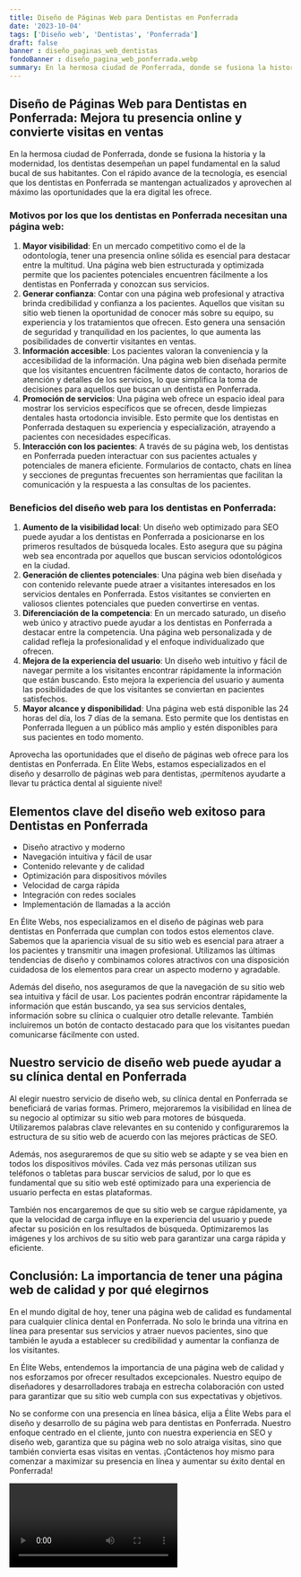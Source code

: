 ```yaml
---
title: Diseño de Páginas Web para Dentistas en Ponferrada
date: '2023-10-04'
tags: ['Diseño web', 'Dentistas', 'Ponferrada']
draft: false
banner : diseño_paginas_web_dentistas
fondoBanner : diseño_pagina_web_ponferrada.webp
summary: En la hermosa ciudad de Ponferrada, donde se fusiona la historia y la modernidad, los dentistas desempeñan un papel fundamental en la salud bucal de sus habitantes. Con el rápido avance de la tecnología, es esencial que los dentistas en Ponferrada se mantengan actualizados y aprovechen al máximo las oportunidades que la era digital les ofrece.
---
```


## Diseño de Páginas Web para Dentistas en Ponferrada: Mejora tu presencia online y convierte visitas en ventas

En la hermosa ciudad de Ponferrada, donde se fusiona la historia y la modernidad, los dentistas desempeñan un papel fundamental en la salud bucal de sus habitantes. Con el rápido avance de la tecnología, es esencial que los dentistas en Ponferrada se mantengan actualizados y aprovechen al máximo las oportunidades que la era digital les ofrece.

### Motivos por los que los dentistas en Ponferrada necesitan una página web:

1. **Mayor visibilidad**: En un mercado competitivo como el de la odontología, tener una presencia online sólida es esencial para destacar entre la multitud. Una página web bien estructurada y optimizada permite que los pacientes potenciales encuentren fácilmente a los dentistas en Ponferrada y conozcan sus servicios.
2. **Generar confianza**: Contar con una página web profesional y atractiva brinda credibilidad y confianza a los pacientes. Aquellos que visitan su sitio web tienen la oportunidad de conocer más sobre su equipo, su experiencia y los tratamientos que ofrecen. Esto genera una sensación de seguridad y tranquilidad en los pacientes, lo que aumenta las posibilidades de convertir visitantes en ventas.
3. **Información accesible**: Los pacientes valoran la conveniencia y la accesibilidad de la información. Una página web bien diseñada permite que los visitantes encuentren fácilmente datos de contacto, horarios de atención y detalles de los servicios, lo que simplifica la toma de decisiones para aquellos que buscan un dentista en Ponferrada.
4. **Promoción de servicios**: Una página web ofrece un espacio ideal para mostrar los servicios específicos que se ofrecen, desde limpiezas dentales hasta ortodoncia invisible. Esto permite que los dentistas en Ponferrada destaquen su experiencia y especialización, atrayendo a pacientes con necesidades específicas.
5. **Interacción con los pacientes**: A través de su página web, los dentistas en Ponferrada pueden interactuar con sus pacientes actuales y potenciales de manera eficiente. Formularios de contacto, chats en línea y secciones de preguntas frecuentes son herramientas que facilitan la comunicación y la respuesta a las consultas de los pacientes.

### Beneficios del diseño web para los dentistas en Ponferrada:

1. **Aumento de la visibilidad local**: Un diseño web optimizado para SEO puede ayudar a los dentistas en Ponferrada a posicionarse en los primeros resultados de búsqueda locales. Esto asegura que su página web sea encontrada por aquellos que buscan servicios odontológicos en la ciudad.
2. **Generación de clientes potenciales**: Una página web bien diseñada y con contenido relevante puede atraer a visitantes interesados en los servicios dentales en Ponferrada. Estos visitantes se convierten en valiosos clientes potenciales que pueden convertirse en ventas.
3. **Diferenciación de la competencia**: En un mercado saturado, un diseño web único y atractivo puede ayudar a los dentistas en Ponferrada a destacar entre la competencia. Una página web personalizada y de calidad refleja la profesionalidad y el enfoque individualizado que ofrecen.
4. **Mejora de la experiencia del usuario**: Un diseño web intuitivo y fácil de navegar permite a los visitantes encontrar rápidamente la información que están buscando. Esto mejora la experiencia del usuario y aumenta las posibilidades de que los visitantes se conviertan en pacientes satisfechos.
5. **Mayor alcance y disponibilidad**: Una página web está disponible las 24 horas del día, los 7 días de la semana. Esto permite que los dentistas en Ponferrada lleguen a un público más amplio y estén disponibles para sus pacientes en todo momento.

Aprovecha las oportunidades que el diseño de páginas web ofrece para los dentistas en Ponferrada. En Élite Webs, estamos especializados en el diseño y desarrollo de páginas web para dentistas, ¡permítenos ayudarte a llevar tu práctica dental al siguiente nivel!

<GifSeo />

<Cta />

## Elementos clave del diseño web exitoso para Dentistas en Ponferrada

- Diseño atractivo y moderno
- Navegación intuitiva y fácil de usar
- Contenido relevante y de calidad
- Optimización para dispositivos móviles
- Velocidad de carga rápida
- Integración con redes sociales
- Implementación de llamadas a la acción

En Élite Webs, nos especializamos en el diseño de páginas web para dentistas en Ponferrada que cumplan con todos estos elementos clave. Sabemos que la apariencia visual de su sitio web es esencial para atraer a los pacientes y transmitir una imagen profesional. Utilizamos las últimas tendencias de diseño y combinamos colores atractivos con una disposición cuidadosa de los elementos para crear un aspecto moderno y agradable.

Además del diseño, nos aseguramos de que la navegación de su sitio web sea intuitiva y fácil de usar. Los pacientes podrán encontrar rápidamente la información que están buscando, ya sea sus servicios dentales, información sobre su clínica o cualquier otro detalle relevante. También incluiremos un botón de contacto destacado para que los visitantes puedan comunicarse fácilmente con usted.

## Nuestro servicio de diseño web puede ayudar a su clínica dental en Ponferrada

Al elegir nuestro servicio de diseño web, su clínica dental en Ponferrada se beneficiará de varias formas. Primero, mejoraremos la visibilidad en línea de su negocio al optimizar su sitio web para motores de búsqueda. Utilizaremos palabras clave relevantes en su contenido y configuraremos la estructura de su sitio web de acuerdo con las mejores prácticas de SEO.

Además, nos aseguraremos de que su sitio web se adapte y se vea bien en todos los dispositivos móviles. Cada vez más personas utilizan sus teléfonos o tabletas para buscar servicios de salud, por lo que es fundamental que su sitio web esté optimizado para una experiencia de usuario perfecta en estas plataformas.

También nos encargaremos de que su sitio web se cargue rápidamente, ya que la velocidad de carga influye en la experiencia del usuario y puede afectar su posición en los resultados de búsqueda. Optimizaremos las imágenes y los archivos de su sitio web para garantizar una carga rápida y eficiente.

## Conclusión: La importancia de tener una página web de calidad y por qué elegirnos

En el mundo digital de hoy, tener una página web de calidad es fundamental para cualquier clínica dental en Ponferrada. No solo le brinda una vitrina en línea para presentar sus servicios y atraer nuevos pacientes, sino que también le ayuda a establecer su credibilidad y aumentar la confianza de los visitantes.

En Élite Webs, entendemos la importancia de una página web de calidad y nos esforzamos por ofrecer resultados excepcionales. Nuestro equipo de diseñadores y desarrolladores trabaja en estrecha colaboración con usted para garantizar que su sitio web cumpla con sus expectativas y objetivos.

No se conforme con una presencia en línea básica, elija a Élite Webs para el diseño y desarrollo de su página web para dentistas en Ponferrada. Nuestro enfoque centrado en el cliente, junto con nuestra experiencia en SEO y diseño web, garantiza que su página web no solo atraiga visitas, sino que también convierta esas visitas en ventas. ¡Contáctenos hoy mismo para comenzar a maximizar su presencia en línea y aumentar su éxito dental en Ponferrada!

<Video />

<CtaBot job='Dentistas' city='Ponferrada'/>

<Gmaps query='Ponferrada+españa+maps' />